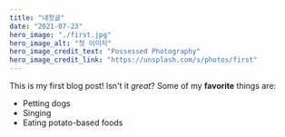 ```yaml
---
title: "내첫글"
date: "2021-07-23"
hero_image: "./first.jpg"
hero_image_alt: "첫 이미지"
hero_image_credit_text: "Possessed Photography"
hero_image_credit_link: "https://unsplash.com/s/photos/first"
---
```


This is my first blog post! Isn't it _great_?
Some of my **favorite** things are:

-   Petting dogs
-   Singing
-   Eating potato-based foods
